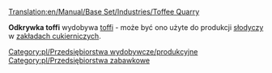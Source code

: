 [[Translation:en/Manual/Base Set/Industries/Toffee Quarry]]

{{pl/Przedsiębiorstwa|image=en/ToffeeQuarry.png|name=Odkrywka toffi
|climates=[[pl/Manual/Klimat]]
|accepts=Nic
|produces=[[pl/Manual/Base Set/Cargos/Toffi|Toffi]]
}}

'''Odkrywka toffi''' wydobywa [[pl/Manual/Base Set/Cargos/Toffi|toffi]] - może być ono użyte do produkcji [[pl/Manual/Base Set/Cargos/Słodycze|słodyczy]] w [[pl/Zakłady cukiernicze|zakładach cukierniczych]].

{{pl/Navbox Industries}}

[[Category:pl/Przedsiębiorstwa wydobywcze/produkcyjne]]
[[Category:pl/Przedsiębiorstwa zabawkowe]]